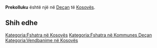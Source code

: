 {{Fshat në 
 | Emri                = Prekolluku
 | EmriAlt                = 
 | NAME_SHORT_FORM=      
 | NAME_GENERIC=      
 | NAME_SORT_NAME_RO=      PREKOLLUKU
 | FULL_NAME_RO = Prekolluku
 | FULL_NAME_ND_RO=Prekolluku
 | SORT_NAME_RG=PREKOLLUKU
 | FULL_NAME_RG=Prekolluku
 | FULL_NAME_ND_RG=Prekolluku
 | SRP_NAME_SHORT_FORM=      
 | SRP_NAME_GENERIC=      
 | SRP_NAME_SORT_NAME_RO=      
 | SRP_FULL_NAME_RO = 
 | SRP_FULL_NAME_ND_RO=
 | SRP_SORT_NAME_RG=
 | SRP_FULL_NAME_RG=
 | SRP_FULL_NAME_ND_RG=
 | Emri (Rasa dhanore) = 
 | Figura              = 
 | Shteti              = Kosovo
 | Komuna              = Deçan
 | Kodi postar         = 
 | Sipërfaqja          = 

 | Popullsia           = 

 | Regj. i popullsisë  = 
 | Dend. e popullsisë  = 
 | Faqja zyrtare       = 
 <!--- Koordinatat ----> 
 | Gjerësia            = 42.507778
 | Gjatësia            = 20.339167
 | Lartësia            = 
}}
'''Prekolluku''' është një [[]] në [[Deçan]] të [[Kosovës]].

<!-- == Gjeografia == -->
<!-- == Historia == -->
<!-- == Demografia == -->
== Shih edhe ==
{{Komuna Deçan}}
{{Kosovo-Administrata-Cung}}

[[Kategoria:Fshatra në Kosovës]]
[[Kategoria:Fshatra në Kommunes Deçan]]
[[Kategoria:Vendbanime në Kosovës]]